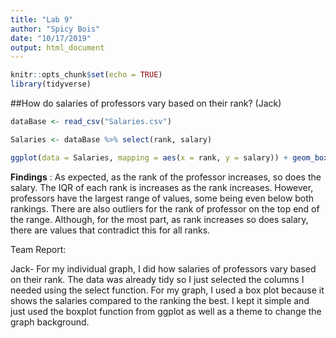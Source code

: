 ```yaml
---
title: "Lab 9"
author: "Spicy Bois"
date: "10/17/2019"
output: html_document
---
```


```r
knitr::opts_chunk$set(echo = TRUE)
library(tidyverse)
```

##How do salaries of professors vary based on their rank? (Jack)
```r

dataBase <- read_csv("Salaries.csv")

Salaries <- dataBase %>% select(rank, salary)

ggplot(data = Salaries, mapping = aes(x = rank, y = salary)) + geom_boxplot() + theme_bw()

```
**Findings** : As expected, as the rank of the professor increases, so does the salary. The IQR of each rank is increases as the rank increases. However, professors have the largest range of values, some being even below both rankings. There are also outliers for the rank of professor on the top end of the range. Although, for the most part, as rank increases so does salary, there are values that contradict this for all ranks.

Team Report:

Jack- For my individual graph, I did how salaries of professors vary based on their rank. The data was already tidy so I just selected the columns I needed using the select function. For my graph, I used a box plot because it shows the salaries compared to the ranking the best. I kept it simple and just used the boxplot function from ggplot as well as a theme to change the graph background.